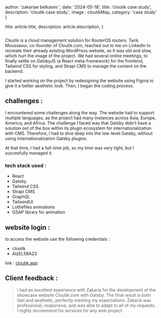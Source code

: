 

  author: 'zakariae belkasmi ',
  date: '2024-05-18',
  title: 'cloutik case study',
  description:
    'cloutik case study.',
  image : cloutikMap,
  category: 'case study'
}


  title: article.title,
  description: article.description,
}



<Image src={cloutikMap} alt="" />




Cloutik is a cloud management solution for RouterOS routers. Tarik Moussaoui, co-founder of Cloutik.com, reached out to me on LinkedIn to recreate their already existing WordPress website, as it was old and slow, which hurt the image of the project. We had several online meetings, to finally settle on GatsbyJS (a React meta-framework) for the frontend, Tailwind CSS for styling, and Strapi CMS to manage the content on the backend.

I started working on the project by redesigning the website using Figma to give it a better aesthetic look. Then, I began the coding process.

## challenges :

I encountered some challenges along the way. The website had to support multiple languages, as the project had many instances across Asia, Europe, America, and Africa. The challenge I faced was that Gatsby didn't have a solution out of the box within its plugin ecosystem for internationalization with CMS. Therefore, I had to dive deep into the low-level Gatsby, without using internationalization Gatsby plugins.

At that time, I had a full-time job, so my time was very tight, but I succesfully managed it.

### tech stack used : 

- React
- Gatsby
- Tailwind CSS
- Strapi CMS
- GraphQL
- TailwindUI
- Lottiefiles animations
- GSAP library for animation

## website login : 

to access the website use the following credentials : 

- cloutik
- AlzEL58A23

link : <a href='https://preprod.cloutik.app/en/' target='_blank'>cloutik.app</a> 

## Client feedback :

> I had an excellent experience with Zakaria for the development of the showcase website Cloutik.com with Gatsby. The final result is both fast and aesthetic, perfectly meeting my expectations. Zakaria was professional, responsive, and was able to adapt to all of my requests. I highly recommend his services for any web project.
>